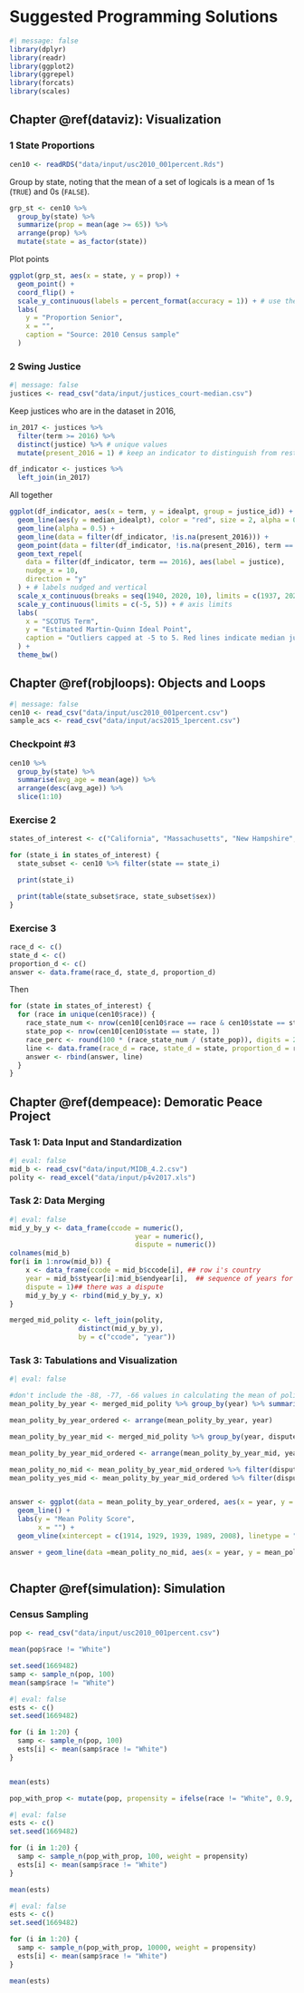 # Suggested Programming Solutions {.unnumbered}

```r
#| message: false
library(dplyr)
library(readr)
library(ggplot2)
library(ggrepel)
library(forcats)
library(scales)
```



## Chapter \@ref(dataviz): Visualization


### 1 State Proportions {.unnumbered}

```r
cen10 <- readRDS("data/input/usc2010_001percent.Rds")
```


Group by state, noting that the mean of a set of logicals is a mean of 1s (`TRUE`) and 0s (`FALSE`).

```r
grp_st <- cen10 %>%
  group_by(state) %>%
  summarize(prop = mean(age >= 65)) %>%
  arrange(prop) %>%
  mutate(state = as_factor(state))
```


Plot points
```r
ggplot(grp_st, aes(x = state, y = prop)) +
  geom_point() +
  coord_flip() +
  scale_y_continuous(labels = percent_format(accuracy = 1)) + # use the scales package to format percentages
  labs(
    y = "Proportion Senior",
    x = "",
    caption = "Source: 2010 Census sample"
  )
```





### 2 Swing Justice {.unnumbered}


```r
#| message: false
justices <- read_csv("data/input/justices_court-median.csv")
```

Keep justices who are in the dataset in 2016, 
```r
in_2017 <- justices %>%
  filter(term >= 2016) %>%
  distinct(justice) %>% # unique values
  mutate(present_2016 = 1) # keep an indicator to distinguish from rest after merge

df_indicator <- justices %>%
  left_join(in_2017)
```

All together 
```r
ggplot(df_indicator, aes(x = term, y = idealpt, group = justice_id)) +
  geom_line(aes(y = median_idealpt), color = "red", size = 2, alpha = 0.1) +
  geom_line(alpha = 0.5) +
  geom_line(data = filter(df_indicator, !is.na(present_2016))) +
  geom_point(data = filter(df_indicator, !is.na(present_2016), term == 2018)) +
  geom_text_repel(
    data = filter(df_indicator, term == 2016), aes(label = justice),
    nudge_x = 10,
    direction = "y"
  ) + # labels nudged and vertical
  scale_x_continuous(breaks = seq(1940, 2020, 10), limits = c(1937, 2020)) + # axis breaks
  scale_y_continuous(limits = c(-5, 5)) + # axis limits
  labs(
    x = "SCOTUS Term",
    y = "Estimated Martin-Quinn Ideal Point",
    caption = "Outliers capped at -5 to 5. Red lines indicate median justice. Current justices of the 2017 Court in black."
  ) +
  theme_bw()
```


## Chapter \@ref(robjloops): Objects and Loops


```r
#| message: false
cen10 <- read_csv("data/input/usc2010_001percent.csv")
sample_acs <- read_csv("data/input/acs2015_1percent.csv")
```


### Checkpoint #3 {.unnumbered}


```r
cen10 %>%
  group_by(state) %>%
  summarise(avg_age = mean(age)) %>%
  arrange(desc(avg_age)) %>%
  slice(1:10)
```



### Exercise 2 {.unnumbered}


```r
states_of_interest <- c("California", "Massachusetts", "New Hampshire", "Washington")

for (state_i in states_of_interest) {
  state_subset <- cen10 %>% filter(state == state_i)

  print(state_i)

  print(table(state_subset$race, state_subset$sex))
}
```



### Exercise 3 {.unnumbered}


```r
race_d <- c()
state_d <- c()
proportion_d <- c()
answer <- data.frame(race_d, state_d, proportion_d)
```

Then 

```r
for (state in states_of_interest) {
  for (race in unique(cen10$race)) {
    race_state_num <- nrow(cen10[cen10$race == race & cen10$state == state, ])
    state_pop <- nrow(cen10[cen10$state == state, ])
    race_perc <- round(100 * (race_state_num / (state_pop)), digits = 2)
    line <- data.frame(race_d = race, state_d = state, proportion_d = race_perc)
    answer <- rbind(answer, line)
  }
}
```


## Chapter \@ref(dempeace): Demoratic Peace Project

### Task 1: Data Input and Standardization {.unnumbered}

```r
#| eval: false
mid_b <- read_csv("data/input/MIDB_4.2.csv")
polity <- read_excel("data/input/p4v2017.xls")

```



### Task 2: Data Merging {.unnumbered}

```r
#| eval: false
mid_y_by_y <- data_frame(ccode = numeric(),
                               year = numeric(),
                               dispute = numeric())
colnames(mid_b)
for(i in 1:nrow(mid_b)) {
    x <- data_frame(ccode = mid_b$ccode[i], ## row i's country
    year = mid_b$styear[i]:mid_b$endyear[i],  ## sequence of years for dispute in row i
    dispute = 1)## there was a dispute
    mid_y_by_y <- rbind(mid_y_by_y, x)
}

merged_mid_polity <- left_join(polity,
                 distinct(mid_y_by_y),
                 by = c("ccode", "year"))
```


### Task 3: Tabulations and Visualization {.unnumbered}


```r
#| eval: false

#don't include the -88, -77, -66 values in calculating the mean of polity
mean_polity_by_year <- merged_mid_polity %>% group_by(year) %>% summarise(mean_polity = mean(polity[which(polity <11 & polity > -11)]))

mean_polity_by_year_ordered <- arrange(mean_polity_by_year, year) 

mean_polity_by_year_mid <- merged_mid_polity %>% group_by(year, dispute) %>% summarise(mean_polity_mid = mean(polity[which(polity <11 & polity > -11)]))

mean_polity_by_year_mid_ordered <- arrange(mean_polity_by_year_mid, year) 

mean_polity_no_mid <- mean_polity_by_year_mid_ordered %>% filter(dispute == 0)
mean_polity_yes_mid <- mean_polity_by_year_mid_ordered %>% filter(dispute == 1)


answer <- ggplot(data = mean_polity_by_year_ordered, aes(x = year, y = mean_polity)) +
  geom_line() +
  labs(y = "Mean Polity Score",
       x = "") +
  geom_vline(xintercept = c(1914, 1929, 1939, 1989, 2008), linetype = "dashed")

answer + geom_line(data =mean_polity_no_mid, aes(x = year, y = mean_polity_mid), col = "indianred") + geom_line(data =mean_polity_yes_mid, aes(x = year, y = mean_polity_mid), col = "dodgerblue")



```

## Chapter \@ref(simulation): Simulation

### Census Sampling

```r
pop <- read_csv("data/input/usc2010_001percent.csv")
```

```r
mean(pop$race != "White")
```


```r
set.seed(1669482)
samp <- sample_n(pop, 100)
mean(samp$race != "White")
```


```r
#| eval: false
ests <- c()
set.seed(1669482)

for (i in 1:20) {
  samp <- sample_n(pop, 100)
  ests[i] <- mean(samp$race != "White")
}


mean(ests)
```



```r
pop_with_prop <- mutate(pop, propensity = ifelse(race != "White", 0.9, 1))
```

```r
#| eval: false
ests <- c()
set.seed(1669482)

for (i in 1:20) {
  samp <- sample_n(pop_with_prop, 100, weight = propensity)
  ests[i] <- mean(samp$race != "White")
}

mean(ests)
```


```r
#| eval: false
ests <- c()
set.seed(1669482)

for (i in 1:20) {
  samp <- sample_n(pop_with_prop, 10000, weight = propensity)
  ests[i] <- mean(samp$race != "White")
}

mean(ests)
```


